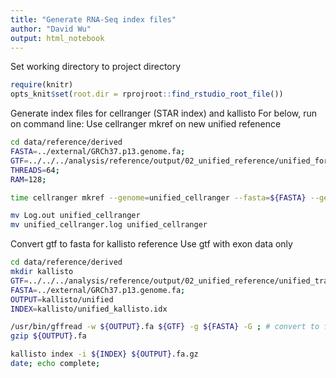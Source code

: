 ```yaml
---
title: "Generate RNA-Seq index files"
author: "David Wu"
output: html_notebook
---
```


Set working directory to project directory
```r
require(knitr)
opts_knit$set(root.dir = rprojroot::find_rstudio_root_file())
```

Generate index files for cellranger (STAR index) and kallisto
For below, run on command line:
Use cellranger mkref on new unified refenence
```bash
cd data/reference/derived
FASTA=../external/GRCh37.p13.genome.fa;
GTF=../../../analysis/reference/output/02_unified_reference/unified_for_cellranger.gtf
THREADS=64;
RAM=128;

time cellranger mkref --genome=unified_cellranger --fasta=${FASTA} --genes=${GTF} --nthreads=${THREADS} --memgb=${RAM} |& tee unified_cellranger.log

mv Log.out unified_cellranger
mv unified_cellranger.log unified_cellranger
```

Convert gtf to fasta for kallisto reference
Use gtf with exon data only
```bash
cd data/reference/derived
mkdir kallisto
GTF=../../../analysis/reference/output/02_unified_reference/unified_transcripts.gtf
FASTA=../external/GRCh37.p13.genome.fa;
OUTPUT=kallisto/unified
INDEX=kallisto/unified_kallisto.idx

/usr/bin/gffread -w ${OUTPUT}.fa ${GTF} -g ${FASTA} -G ; # convert to fasta
gzip ${OUTPUT}.fa

kallisto index -i ${INDEX} ${OUTPUT}.fa.gz
date; echo complete;

```